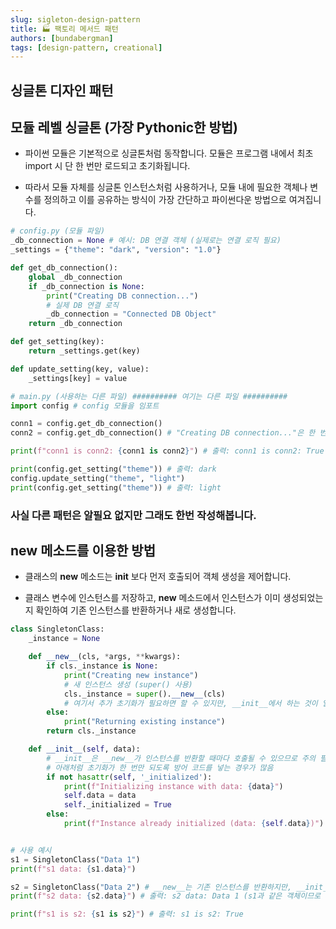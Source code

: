 ```yaml
---
slug: sigleton-design-pattern
title: 🏭 팩토리 메서드 패턴
authors: [bundabergman]
tags: [design-pattern, creational]
---
```


## 싱글톤 디자인 패턴

## 모듈 레벨 싱글톤 (가장 Pythonic한 방법)

- 파이썬 모듈은 기본적으로 싱글톤처럼 동작합니다. 모듈은 프로그램 내에서 최초 import 시 단 한 번만 로드되고 초기화됩니다.

- 따라서 모듈 자체를 싱글톤 인스턴스처럼 사용하거나, 모듈 내에 필요한 객체나 변수를 정의하고 이를 공유하는 방식이 가장 간단하고 파이썬다운 방법으로 여겨집니다.

```python
# config.py (모듈 파일)
_db_connection = None # 예시: DB 연결 객체 (실제로는 연결 로직 필요)
_settings = {"theme": "dark", "version": "1.0"}

def get_db_connection():
    global _db_connection
    if _db_connection is None:
        print("Creating DB connection...")
        # 실제 DB 연결 로직
        _db_connection = "Connected DB Object"
    return _db_connection

def get_setting(key):
    return _settings.get(key)

def update_setting(key, value):
    _settings[key] = value

# main.py (사용하는 다른 파일) ########## 여기는 다른 파일 ##########
import config # config 모듈을 임포트

conn1 = config.get_db_connection()
conn2 = config.get_db_connection() # "Creating DB connection..."은 한 번만 출력됨

print(f"conn1 is conn2: {conn1 is conn2}") # 출력: conn1 is conn2: True

print(config.get_setting("theme")) # 출력: dark
config.update_setting("theme", "light")
print(config.get_setting("theme")) # 출력: light
```

### 사실 다른 패턴은 알필요 없지만 그래도 한번 작성해봅니다.

## __new__ 메소드를 이용한 방법

- 클래스의 __new__ 메소드는 __init__ 보다 먼저 호출되어 객체 생성을 제어합니다.

- 클래스 변수에 인스턴스를 저장하고, __new__ 메소드에서 인스턴스가 이미 생성되었는지 확인하여 기존 인스턴스를 반환하거나 새로 생성합니다.

```python
class SingletonClass:
    _instance = None

    def __new__(cls, *args, **kwargs):
        if cls._instance is None:
            print("Creating new instance")
            # 새 인스턴스 생성 (super() 사용)
            cls._instance = super().__new__(cls)
            # 여기서 추가 초기화가 필요하면 할 수 있지만, __init__에서 하는 것이 일반적
        else:
            print("Returning existing instance")
        return cls._instance

    def __init__(self, data):
        # __init__은 __new__가 인스턴스를 반환할 때마다 호출될 수 있으므로 주의 필요
        # 아래처럼 초기화가 한 번만 되도록 방어 코드를 넣는 경우가 많음
        if not hasattr(self, '_initialized'):
            print(f"Initializing instance with data: {data}")
            self.data = data
            self._initialized = True
        else:
            print(f"Instance already initialized (data: {self.data})")


# 사용 예시
s1 = SingletonClass("Data 1")
print(f"s1 data: {s1.data}")

s2 = SingletonClass("Data 2") # __new__는 기존 인스턴스를 반환하지만, __init__은 또 호출됨
print(f"s2 data: {s2.data}") # 출력: s2 data: Data 1 (s1과 같은 객체이므로 data가 바뀌지 않음)

print(f"s1 is s2: {s1 is s2}") # 출력: s1 is s2: True
```